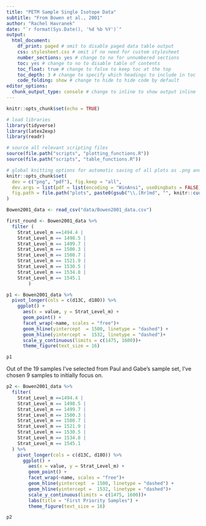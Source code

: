 ```yaml
---
title: "PETM Sample Single Isotope Data"
subtitle: "From Bowen et al., 2001"
author: "Rachel Havranek"
date: "`r format(Sys.Date(), '%d %b %Y')`"
output:
  html_document: 
    df_print: paged # omit to disable paged data table output
    css: stylesheet.css # omit if no need for custom stylesheet
    number_sections: yes # change to no for unnumbered sections
    toc: yes # change to no to disable table of contents
    toc_float: true # change to false to keep toc at the top
    toc_depth: 3 # change to specify which headings to include in toc
    code_folding: show # change to hide to hide code by default
editor_options:
  chunk_output_type: console # change to inline to show output inline
---
```


```r
knitr::opts_chunk$set(echo = TRUE)

# load libraries
library(tidyverse) 
library(latex2exp)
library(readr)

# source all relevant scripting files
source(file.path("scripts", "plotting_functions.R"))
source(file.path("scripts", "table_functions.R"))

# global knitting options for automatic saving of all plots as .png and .pdf
knitr::opts_chunk$set(
  dev = c("png", "pdf"), fig.keep = "all",
  dev.args = list(pdf = list(encoding = "WinAnsi", useDingbats = FALSE)),
  fig.path = file.path("plots", paste0(gsub("\\.[Rr]md", "", knitr::current_input()), "_"))
)
```

```r
Bowen2001_data <- read_csv("data/Bowen2001_data.csv")

first_round <- Bowen2001_data %>% 
  filter (
    Strat_Level_m ==1494.4 |
    Strat_Level_m == 1498.5 |
    Strat_Level_m == 1499.7 |
    Strat_Level_m == 1500.3 |
    Strat_Level_m == 1508.7 |
    Strat_Level_m == 1521.9 |
    Strat_Level_m == 1530.5 |
    Strat_Level_m == 1534.8 |
    Strat_Level_m == 1545.1  
        )
```

```r
p1 <- Bowen2001_data %>% 
  pivot_longer(cols = c(d13C, d18O)) %>% 
    ggplot() +
      aes(x = value, y = Strat_Level_m) +
      geom_point() +
      facet_wrap(~name, scales = "free")+
      geom_hline(yintercept  = 1500, linetype = "dashed") +
      geom_hline(yintercept =  1532, linetype = "dashed")+
      scale_y_continuous(limits = c(1475, 1600))+
      theme_figure(text_size = 16)

p1
```

Out of the 19 samples I've selected from Paul and Gabe's sample set, I've chosen 9 samples to initially focus on.
```r
p2 <- Bowen2001_data %>% 
  filter(
    Strat_Level_m ==1494.4 |
    Strat_Level_m == 1498.5 |
    Strat_Level_m == 1499.7 |
    Strat_Level_m == 1500.3 |
    Strat_Level_m == 1508.7 |
    Strat_Level_m == 1521.9 |
    Strat_Level_m == 1530.5 |
    Strat_Level_m == 1534.8 |
    Strat_Level_m == 1545.1  
  ) %>% 
    pivot_longer(cols = c(d13C, d18O)) %>% 
      ggplot() +
        aes(x = value, y = Strat_Level_m) +
        geom_point() +
        facet_wrap(~name, scales = "free")+
        geom_hline(yintercept  = 1500, linetype = "dashed") +
        geom_hline(yintercept =  1532, linetype = "dashed")+
        scale_y_continuous(limits = c(1475, 1600))+
        labs(title = "First Priority Samples") +
        theme_figure(text_size = 16)

p2
```



